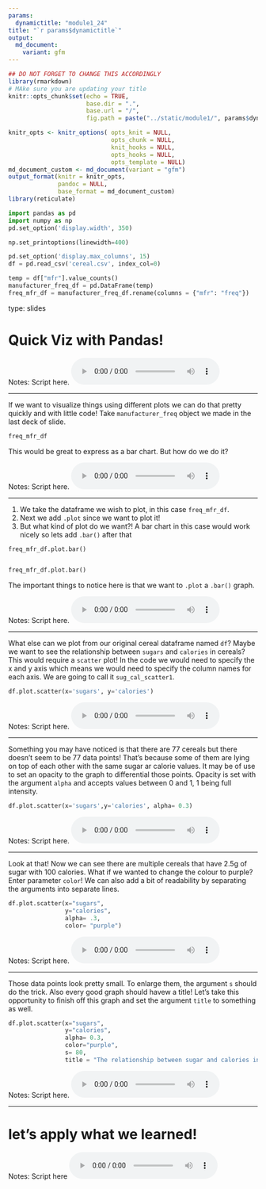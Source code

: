 ```yaml
---
params:
  dynamictitle: "module1_24"
title: "`r params$dynamictitle`"
output: 
  md_document:
    variant: gfm
---
```



```r
## DO NOT FORGET TO CHANGE THIS ACCORDINGLY 
library(rmarkdown)
# MAke sure you are updating your title 
knitr::opts_chunk$set(echo = TRUE,
                      base.dir = ".", 
                      base.url = "/",
                      fig.path = paste("../static/module1/", params$dynamictitle,"/", sep = ""))

knitr_opts <- knitr_options( opts_knit = NULL,
                             opts_chunk = NULL,
                             knit_hooks = NULL,
                             opts_hooks = NULL,
                             opts_template = NULL)
md_document_custom <- md_document(variant = "gfm")
output_format(knitr = knitr_opts,
              pandoc = NULL,
              base_format = md_document_custom)
library(reticulate)

```


```python
import pandas as pd
import numpy as np
pd.set_option('display.width', 350)

np.set_printoptions(linewidth=400)

pd.set_option('display.max_columns', 15)
df = pd.read_csv('cereal.csv', index_col=0)
```

```python
temp = df["mfr"].value_counts()
manufacturer_freq_df = pd.DataFrame(temp)
freq_mfr_df = manufacturer_freq_df.rename(columns = {"mfr": "freq"})
```


type: slides

# Quick Viz with Pandas!


Notes: Script here.
<html>
<audio controls >
  <source src="placeholder_audio.mp3" />
</audio></html>

---

If we want to visualize things using different plots we can do that pretty quickly and with little code! Take `manufacturer_freq` object we made in the last deck of slide.

```python
freq_mfr_df
```


 This would be great to express as a bar chart. But how do we do it?


Notes: Script here.
<html>
<audio controls >
  <source src="placeholder_audio.mp3" />
</audio></html>

---

1. We take the dataframe we wish to plot, in this case `freq_mfr_df`.    
2. Next we add `.plot` since we want to plot it!   
3. But what kind of plot do we want?! A bar chart in this case would work nicely so lets add `.bar()` after that 


```python
freq_mfr_df.plot.bar()
```
```out
```
```python
freq_mfr_df.plot.bar()
```


The important things to notice here is that we want to `.plot` a `.bar()` graph. 

Notes: Script here.
<html>
<audio controls >
  <source src="placeholder_audio.mp3" />
</audio></html>

---

What else can we plot from our original cereal dataframe named `df`? Maybe we want to see the relationship between `sugars` and `calories` in cereals?    
This would require a `scatter` plot! 
In the code we would need to specify the x and y axis which means we would need to specify the column names for each axis. 
We are going to call it `sug_cal_scatter1`.

```python
df.plot.scatter(x='sugars', y='calories')

```


Notes: Script here.
<html>
<audio controls >
  <source src="placeholder_audio.mp3" />
</audio></html>

---

Something you may have noticed is that there are 77 cereals but there doesn't seem to be 77 data points! That's because some of them are lying on top of each other with the same sugar ar calorie values. It may be of use to set an opacity to the graph to differential those points. Opacity is set with the argument `alpha` and accepts values between 0 and 1, 1 being full intensity.  

```python
df.plot.scatter(x='sugars',y='calories', alpha= 0.3)
```

Notes: Script here.
<html>
<audio controls >
  <source src="placeholder_audio.mp3" />
</audio></html>

---

Look at that! Now we can see there are multiple cereals that have 2.5g of sugar with 100 calories. 
What if we wanted to change the colour to purple? Enter parameter `color`! We can also add a bit of readability by separating the arguments into separate lines.

```python
df.plot.scatter(x="sugars", 
                y="calories", 
                alpha= .3, 
                color= "purple")
```



Notes: Script here.
<html>
<audio controls >
  <source src="placeholder_audio.mp3" />
</audio></html>

---

Those data points look pretty small. To enlarge them, the argument `s` should do the trick. Also every good graph should havew a title! Let's take this opportunity to finish off this graph and set the argument `title` to something as well. 

```python
df.plot.scatter(x="sugars",
                y="calories",
                alpha= 0.3, 
                color="purple",
                s= 80, 
                title = "The relationship between sugar and calories in cereals")
```


Notes: Script here.
<html>
<audio controls >
  <source src="placeholder_audio.mp3" />
</audio></html>

---

# let’s apply what we learned!

Notes: Script here
<html>
<audio controls >
  <source src="placeholder_audio.mp3" />
</audio></html>



